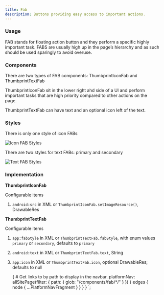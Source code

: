 ```yaml
---
title: Fab
description: Buttons providing easy access to important actions.
---
```



<ComponentHeader data={props.data} />

### Usage

FAB stands for floating action button and they perform a specific highly important task. FABS are usually high up in the page’s hierarchy and as such should be used sparingly to avoid overuse.

### Components

There are two types of FAB components: ThumbprintIconFab and ThumbprintTextFab

ThumbprintIconFab sit in the lower right ahd side of a UI and perform important tasks that are high priority compared to other actions on the page.

ThumbprintTextFab can have text and an optional icon left of the text.

### Styles

There is only one style of icon FABs

![Icon FAB Styles](/img/android-icon-fab-styles.png 'Icon FAB styles')

There are two styles for text FABs: primary and secondary

![Text FAB Styles](/img/android-text-fab-styles.png 'Text FAB styles')

### Implementation

**ThumbprintIconFab**

Configurable items

1. `android:src` in XML or `ThumbprintIconFab.setImageResource()`, DrawableRes

**ThumbprintTextFab**

Configurable items

1. `app:fabStyle` in XML or `ThumbprintTextFab.fabStyle`, with enum values `primary` or `secondary`, defaults to `primary`
2. `android:text` in XML or `ThumbprintTextFab.text`, String
3. `app:icon` in XML or `ThumbprintTextFab.icon`, optional DrawableRes; defaults to null

    {
        # Get links to by path to display in the navbar.
        platformNav: allSitePage(filter: { path: { glob: "/components/fab/*/" } }) {
            edges {
                node {
                    ...PlatformNavFragment
                }
            }
        }
    }
`;
